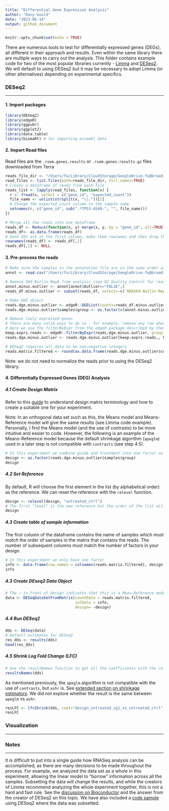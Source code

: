 ```yaml
---
title: "Differential Gene Expression Analysis"
author: "Dany Gould"
date: "2023-06-14"
output: github_document
---
```


```r
knitr::opts_chunk$set(echo = TRUE)
```

There are numerous tools to test for differentially expressed genes (DEGs), all different in their approach and results. Even within the same library there are multiple ways to carry out the analysis. This folder contains example code for two of the most popular libraries currently -   [Limma](https://www.ncbi.nlm.nih.gov/pmc/articles/PMC4402510/) and [DESeq2](https://genomebiology.biomedcentral.com/articles/10.1186/s13059-014-0550-8). We will default to using DESeq2 but it may be necessary to adopt Limma (or other alternatives) depending on experimental specifics. 

### DESeq2

---

#### 1. Import packages
```r
library(DESeq2)
library(edgeR)
library(ggpubr)
library(ggplot2)
library(data.table)
library(biomaRt) # for importing ensembl data
```

#### 2. Import Read files
Read files are the `.rsem.genes.results` or `.rsem.genes.results.gz` files downloaded from Terra
```r
reads_file_dir <- "/Users/fu/Library/CloudStorage/GoogleDrive-fu@broadinstitute.org/Shared drives/GPP RNA Seq/2023/TP53/Terra/RSEM_Results/All-reads/"
read_files <- list.files(path=reads_file_dir, full.names=TRUE)
# Create a dataframe of reads from each file
reads_list <- lapply(read_files, function(x) {
  r <- fread(x, select = c("gene_id", "expected_count"))
  file_name <- unlist(strsplit(x, "\\."))[2]
  # Change the expected_count column to the sample name
  setnames(r, c("gene_id", sub(".*TP53-A549-", "", file_name)))
})

# Merge all the reads into one dataframe
reads_df <- Reduce(function(x, y) merge(x, y, by = "gene_id", all=TRUE), reads_list)
reads_df<- as.data.frame(reads_df)
# Gene IDs are in the first column, make them rownames and then drop the column
rownames(reads_df) <- reads_df[,1]
reads_df[,1] <- NULL
```

#### 3. Pre-process the reads
```r
# Make sure the samples in the annotation file are in the same order as the columns names of the dataframe!
annot <- read.csv("/Users/fu/Library/CloudStorage/GoogleDrive-fu@broadinstitute.org/Shared drives/GPP Cloud /R&D/People/Dany/RNAseq Analysis/TP53 Base Editing/TP53-BE-tiling-annotation.csv")

# Remove 569-Nutlin-RepA from analysis (see 02_Quality_Control for reasoning behind this)
annot.minus.outlier <- annot[annot$Outlier=="FALSE",]
reads_df.minus.outlier <- subset(reads_df, select=-c(`RDA569-Nutlin-RepA`))

# Make DGE object
reads.dge.minus.outlier <- edgeR::DGEList(counts=reads_df.minus.outlier, samples = annot.minus.outlier)
reads.dge.minus.outlier$samples$group <- as.factor(c(annot.minus.outlier$Sample))

# Remove lowly expressed genes
# There are many valid ways to do so - for example, remove any row where the sum of the row < 10
# Here we use the filterByExpr from the edgeR package described by Chen et al (2016)
keep.exprs.reads <- edgeR::filterByExpr(reads.dge.minus.outlier, group = reads.dge.minus.outlier$samples$group)
reads.dge.minus.outlier <- reads.dge.minus.outlier[keep.exprs.reads,, keep.lib.sizes=FALSE]

# DESeq2 requires all data to be non-negative integers
reads.matrix.filtered <- round(as.data.frame(reads.dge.minus.outlier$counts)) 
```
Note: we do not need to normalize the reads prior to using the DESeq2 library. 

#### 4. Differentially Expressed Genes (DEG) Analysis
##### 4.1 Create Design Matrix 
Refer to this [guide](https://bioconductor.org/packages/release/workflows/vignettes/RNAseq123/inst/doc/designmatrices.html) to understand design matrix terminology and how to create a suitable one for your experiment.

Note: In an orthogonal data set such as this, the Means model and Means-Reference model will give the same results (see Limma code example). Personally, I find the Means model (and the use of contrasts) to be more intuitive and easier to code. However, the following is an example of the Means-Reference model because the default shrinkage algorithm (`apeglm`) used in a later step is not compatible with `contrasts` (see step 4.5).
```r
# In this experiment we combine guide and treatment into one factor so that the data set is orthogonal 
design <- as.factor(reads.dge.minus.outlier$samples$group)
design
```
##### 4.2 Set Reference
By default, R will choose the first element in the list (by alphabetical order) as the reference. We can reset the reference with the `relevel` function. 
```r
design <- relevel(design, "untreated_ctrl")
# The first "level" is the new reference but the order of the list will not change.
design
```
##### 4.3 Create table of sample information 
The first column of the dataframe contains the name of samples *which must match* the order of samples in the matrix that contains the reads. The number of subsequent columns must match the number of factors in your design. 
```r
# In this experiment we only have one factor
info <- data.frame(row.names = colnames(reads.matrix.filtered), design)
info
```
##### 4.3 Create DEseq2 Data Object
```r
# The ~ in front of design indicates that this is a Mean-Reference model
data <- DESeqDataSetFromMatrix(countData = reads.matrix.filtered, 
                               colData = info, 
                               design= ~design)
```
##### 4.4 Run DESeq2
```r
dds <- DESeq(data)
# Default estimates for DESeq2
res_dds <- results(dds)
head(res_dds)
```
##### 4.5 Shrink Log Fold Change (LFC)
```r
# Use the resultNames function to get all the coefficients with the reference that we set in step 4.2
resultsNames(dds)
```

As mentioned previously, the `apeglm` algorithm is not compatible with the use of `contrasts`, but `ashr` is. See [extended section on shrinkage estimators](http://bioconductor.org/packages/devel/bioc/vignettes/DESeq2/inst/doc/DESeq2.html#extended-section-on-shrinkage-estimators). We did not explore whether the result is the same between `apeglm` vs `ashr`. 
```r
resLFC <- lfcShrink(dds, coef="design_untreated_sg1_vs_untreated_ctrl", type="apeglm")
resLFC
```

### Visualization 

---


### Notes

---

It is difficult to put into a single guide how RNASeq analysis can be accomplished, as there are many decisions to be made throughout the process. For example, we analyzed the data set as a whole in this experiment, allowing the linear model to "borrow" information across all the samples. Subsetting the data *will* change the results, and while the creators of Limma recommend analyzing the whole experiment together, this is not a hard and fast rule. See the [discussion on Bioconductor](https://support.bioconductor.org/p/p132527/) and the answer from the creator of DESeq2 on this topic. We have also included a [code sample](DESeq2/DESeq2-data-subset.md) using DESeq2 where the data was subsetted. 